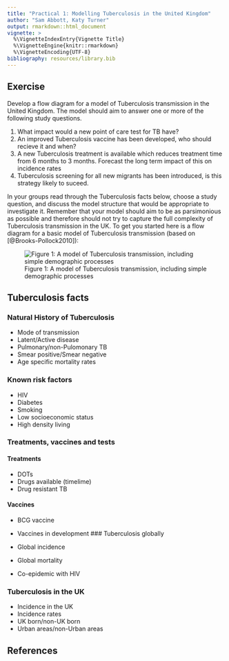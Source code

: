 ```yaml
---
title: "Practical 1: Modelling Tuberculosis in the United Kingdom"
author: "Sam Abbott, Katy Turner"
output: rmarkdown::html_document
vignette: >
  %\VignetteIndexEntry{Vignette Title}
  %\VignetteEngine{knitr::rmarkdown}
  %\VignetteEncoding{UTF-8}
bibliography: resources/library.bib  
---
```


## Exercise

Develop a flow diagram for a model of Tuberculosis transmission in the United Kingdom. The model should aim to answer one or more of the following study questions. 

1. What impact would a new point of care test for TB have? 
1. An improved Tuberculosis vaccine has been developed, who should recieve it and when?
1. A new Tuberculosis treatment is available which reduces treatment time from 6 months to 3 months. Forecast the long term impact of this on incidence rates
1. Tuberculosis screening for all new migrants has been introduced, is this strategy likely to suceed.

In your groups read through the Tuberculosis facts below, choose a study question, and discuss the model structure that would be appropriate to investigate it. Remember that your model should aim to be as parsimonious as possible and therefore should not try to capture the full complexity of Tuberculosis transmission in the UK. To get you started here is a flow diagram for a basic model of Tuberculosis transmission (based on [@Brooks-Pollock2010]):

![Figure 1: A model of Tuberculosis transmission, including simple demographic processes](./resources/SEIR_flow_diag.png)

## Tuberculosis facts

### Natural History of Tuberculosis

- Mode of transmission
- Latent/Active disease
- Pulmonary/non-Pulomonary TB
- Smear positive/Smear negative
- Age specific mortality rates

### Known risk factors

- HIV
- Diabetes
- Smoking
- Low socioeconomic status
- High density living

### Treatments, vaccines and tests

#### Treatments

- DOTs
- Drugs available (timelime)
- Drug resistant TB

#### Vaccines

- BCG vaccine
- Vaccines in development
### Tuberculosis globally

- Global incidence
- Global mortality
- Co-epidemic with HIV

### Tuberculosis in the UK

- Incidence in the UK
- Incidence rates
- UK born/non-UK born
- Urban areas/non-Urban areas

## References
